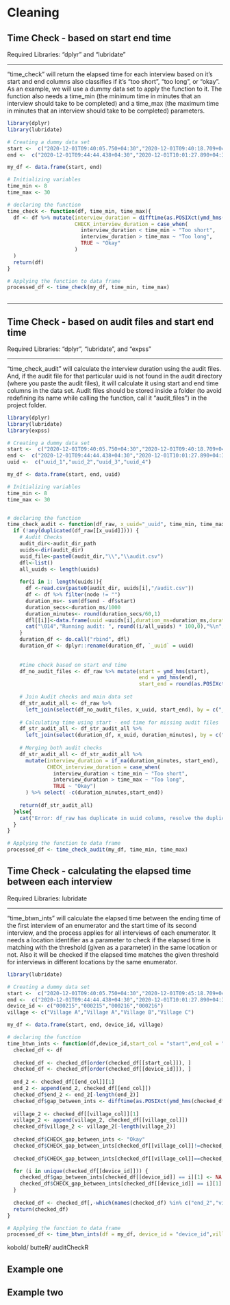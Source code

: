 # Cleaning

## Time Check - based on start end time
Required Libraries: "dplyr" and "lubridate"

****

"time_check" will return the elapsed time for each interview based on it's start and end columns also classifies if it's "too short", "too long", or "okay".
As an example, we will use a dummy data set to apply the function to it. The function also needs a time_min (the minimum time in minutes that an interview should take to be completed) and a time_max (the maximum time in minutes that an interview should take to be completed) parameters.
```r
library(dplyr)
library(lubridate)

# Creating a dummy data set
start <-  c("2020-12-01T09:40:05.750+04:30","2020-12-01T09:40:18.709+04:30","2020-12-01T09:45:40.879+04:30","2020-12-01T09:46:28.328+05:00")
end <-  c("2020-12-01T09:44:44.438+04:30","2020-12-01T10:01:27.890+04:30","2020-12-01T10:17:44.021+04:30","2020-12-01T10:18:32.717+05:00")

my_df <- data.frame(start, end)

# Initializing variables
time_min <- 8
time_max <- 30

# declaring the function
time_check <- function(df, time_min, time_max){
  df <- df %>% mutate(interview_duration = difftime(as.POSIXct(ymd_hms(end)), as.POSIXct(ymd_hms(start)), units = "mins"),
                      CHECK_interview_duration = case_when(
                        interview_duration < time_min ~ "Too short",
                        interview_duration > time_max ~ "Too long",
                        TRUE ~ "Okay"
                      )
  )
  return(df)
}

# Applying the function to data frame
processed_df <- time_check(my_df, time_min, time_max)
  
```


****

## Time Check - based on audit files and start end time
Required Libraries: "dplyr", "lubridate", and "expss"

****

"time_check_audit" will calculate the interview duration using the audit files. And, if the audit file for that particular uuid is not found in the audit directory (where you paste the audit files), it will calculate it using start and end time columns in the data set.
Audit files should be stored inside a folder (to avoid redefining its name while calling the function, call it "audit_files") in the project folder.
```r
library(dplyr)
library(lubridate)
library(expss)

# Creating a dummy data set
start <-  c("2020-12-01T09:40:05.750+04:30","2020-12-01T09:40:18.709+04:30","2020-12-01T09:45:40.879+04:30","2020-12-01T09:46:28.328+05:00")
end <-  c("2020-12-01T09:44:44.438+04:30","2020-12-01T10:01:27.890+04:30","2020-12-01T10:17:44.021+04:30","2020-12-01T10:18:32.717+05:00")
uuid <-  c("uuid_1","uuid_2","uuid_3","uuid_4")

my_df <- data.frame(start, end, uuid)

# Initializing variables
time_min <- 8
time_max <- 30


# declaring the function
time_check_audit <- function(df_raw, x_uuid="_uuid", time_min, time_max, audit_dir_path = "./audit_files/", today = "today"){
  if (!any(duplicated(df_raw[[x_uuid]]))) {
    # Audit Checks
    audit_dir<-audit_dir_path
    uuids<-dir(audit_dir)
    uuid_file<-paste0(audit_dir,"\\","\\audit.csv")
    dfl<-list()
    all_uuids <- length(uuids)
    
    for(i in 1: length(uuids)){
      df <-read.csv(paste0(audit_dir, uuids[i],"/audit.csv"))
      df <- df %>% filter(node != "")
      duration_ms<- sum(df$end - df$start)
      duration_secs<-duration_ms/1000
      duration_minutes<- round(duration_secs/60,1)
      dfl[[i]]<-data.frame(uuid =uuids[i],duration_ms=duration_ms,durations_secs=duration_secs,duration_minutes= duration_minutes)
      cat("\014","Running audit: ", round((i/all_uuids) * 100,0),"%\n", sep = "")
    }
    duration_df <- do.call("rbind", dfl)
    duration_df <- dplyr::rename(duration_df, `_uuid` = uuid)
    
    
    #time check based on start end time
    df_no_audit_files <- df_raw %>% mutate(start = ymd_hms(start),
                                           end = ymd_hms(end),
                                           start_end = round(as.POSIXct(end) - as.POSIXct(start)))
    
    # Join Audit checks and main data set
    df_str_audit_all <- df_raw %>%
      left_join(select(df_no_audit_files, x_uuid, start_end), by = c("_uuid"="_uuid"))
    
    # Calculating time using start - end time for missing audit files
    df_str_audit_all <- df_str_audit_all %>%
      left_join(select(duration_df, x_uuid, duration_minutes), by = c("_uuid"="_uuid"))
    
    # Merging both audit checks
    df_str_audit_all <- df_str_audit_all %>%
      mutate(interview_duration = if_na(duration_minutes, start_end),
             CHECK_interview_duration = case_when(
               interview_duration < time_min ~ "Too short",
               interview_duration > time_max ~ "Too long",
               TRUE ~ "Okay")
      ) %>% select( -c(duration_minutes,start_end))
    
    return(df_str_audit_all)
  }else{
    cat("Error: df_raw has duplicate in uuid column, resolve the duplication to proceed!")
  }
}

# Applying the function to data frame
processed_df <- time_check_audit(my_df, time_min, time_max)
```


## Time Check - calculating the elapsed time between each interview
Required Libraries: lubridate

****

"time_btwn_ints" will calculate the elapsed time between the ending time of the first interview of an enumerator and the start time of its second interview, and the process applies for all interviews of each enumerator.
It needs a location identifier as a parameter to check if the elapsed time is matching with the threshold (given as a parameter) in the same location or not. Also it will be checked if the elapsed time matches the given threshold for interviews in different locations by the same enumerator.
```r
library(lubridate)

# Creating a dummy data set
start <-  c("2020-12-01T09:40:05.750+04:30","2020-12-01T09:45:18.709+04:30","2020-12-01T09:45:40.879+04:30","2020-12-01T10:25:28.32+04:30")
end <-  c("2020-12-01T09:44:44.438+04:30","2020-12-01T10:01:27.890+04:30","2020-12-01T10:17:44.021+04:30","2020-12-01T10:18:32.717+04:30")
device_id <- c("000215","000215","000216","000216")
village <- c("Village A","Village A","Village B","Village C")

my_df <- data.frame(start, end, device_id, village)

# declaring the function
time_btwn_ints <- function(df,device_id,start_col = "start",end_col = "end",village_col, same_village_threshold=3,diff_village_threshold=5){
  checked_df <- df
  
  checked_df <- checked_df[order(checked_df[[start_col]]), ]
  checked_df <- checked_df[order(checked_df[[device_id]]), ]
  
  end_2 <- checked_df[[end_col]][1]
  end_2 <- append(end_2, checked_df[[end_col]])
  checked_df$end_2 <- end_2[-length(end_2)]
  checked_df$gap_between_ints <- difftime(as.POSIXct(ymd_hms(checked_df[[start_col]])), as.POSIXct(ymd_hms(checked_df$end_2)), units = "mins")
  
  village_2 <- checked_df[[village_col]][1]
  village_2 <- append(village_2, checked_df[[village_col]])
  checked_df$village_2 <- village_2[-length(village_2)]
  
  checked_df$CHECK_gap_between_ints <- "Okay"
  checked_df$CHECK_gap_between_ints[checked_df[[village_col]]!=checked_df$village_2 & as.numeric(checked_df$gap_between_ints) < diff_village_threshold] <- paste0("the elapsed time between two interviews in different villages is less than ",diff_village_threshold, " minutes")
  
  checked_df$CHECK_gap_between_ints[checked_df[[village_col]]==checked_df$village_2 & as.numeric(checked_df$gap_between_ints) < same_village_threshold] <- paste0("the elapsed time between two interviews in the same village is less than ",same_village_threshold, " minutes")

  for (i in unique(checked_df[[device_id]])) {
    checked_df$gap_between_ints[checked_df[[device_id]] == i][1] <- NA
    checked_df$CHECK_gap_between_ints[checked_df[[device_id]] == i][1] <- "Okay"
  }
  
  checked_df <- checked_df[,-which(names(checked_df) %in% c("end_2","village_2"))]
  return(checked_df)
}

# Applying the function to data frame
processed_df <- time_btwn_ints(df = my_df, device_id = "device_id",village_col = "village", same_village_threshold = 2,diff_village_threshold = 10)
```

kobold/ butteR/ auditCheckR

## Example one

## Example two

